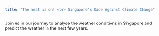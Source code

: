 ```yaml
---
title: "The heat is on! <br> Singapore’s Race Against Climate Change"
---
```


```{=html}
<style>
  body {
  background-image: url("https://watersensitivecities.org.au/wp-content/uploads/2019/12/Heat-wave.jpg");
  background-size: cover;
  background-repeat: no-repeat;

}

</style>
```
Join us in our journey to analyse the weather conditions in Singapore and predict the weather in the next few years.
